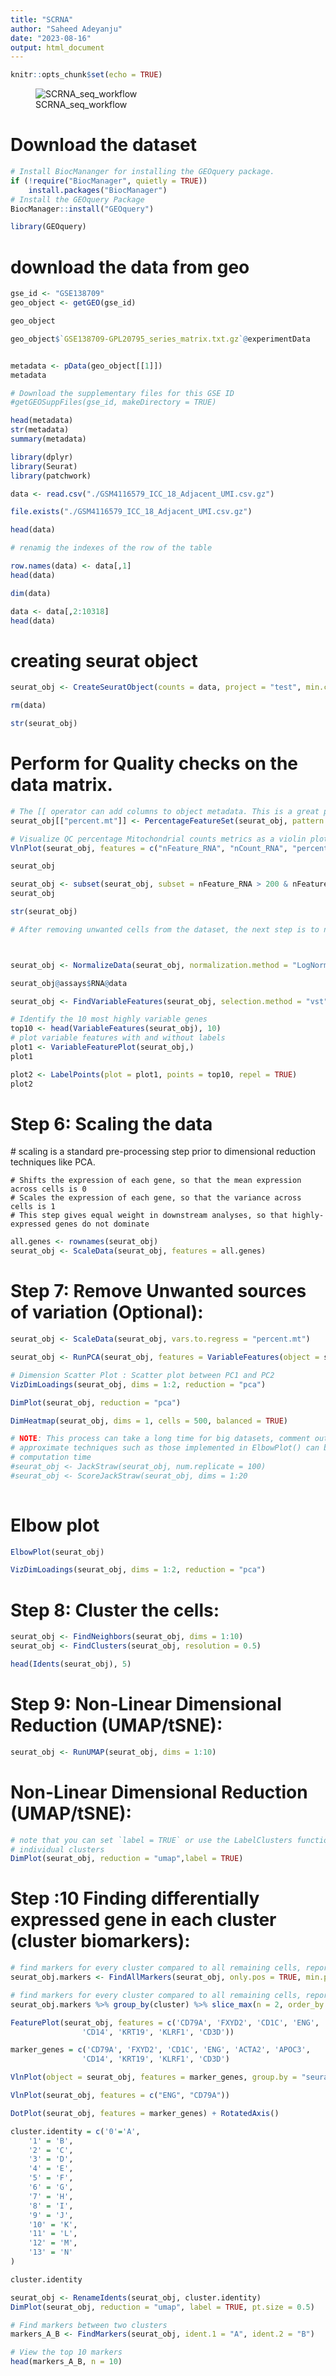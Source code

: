 ---
title: "SCRNA"
author: "Saheed Adeyanju"
date: "2023-08-16"
output: html_document
---


```{r setup22, include=FALSE}
knitr::opts_chunk$set(echo = TRUE)
```


![SCRNA_seq_workflow](C:/Users/phili/OneDrive/Desktop/SCRNA_seq_workflow.png)



# Download the dataset
```{r n2, eval=T, include=T, warning=FALSE, echo=FALSE}
# Install BiocMananger for installing the GEOquery package.
if (!require("BiocManager", quietly = TRUE))
    install.packages("BiocManager")
# Install the GEOquery Package
BiocManager::install("GEOquery")
```


```{r n30000, eval=T, include=T, results='hide'}
library(GEOquery)
```



# download the data from geo
```{r n361, eval=T, include=T}
gse_id <- "GSE138709"
geo_object <- getGEO(gse_id)
```

```{r n4, eval=T, include=T}
geo_object
```


```{r n5, eval=T, include=T, results='hide'}
geo_object$`GSE138709-GPL20795_series_matrix.txt.gz`@experimentData



```


```{r n6, eval=T, include=T, results='hide'}
metadata <- pData(geo_object[[1]])
metadata
```


```{r n7, eval=T, include=T, include=FALSE}
# Download the supplementary files for this GSE ID
#getGEOSuppFiles(gse_id, makeDirectory = TRUE)

```


```{r n8, eval=T, include=T,results="hide"}
head(metadata)
str(metadata)
summary(metadata)

```


```{r n9, eval=T, include=F, warning=FALSE, results='hide'}
library(dplyr)
library(Seurat)
library(patchwork)
```


```{r n10, eval=T, include=T}
data <- read.csv("./GSM4116579_ICC_18_Adjacent_UMI.csv.gz")

```


```{r n11, eval=T, include=F}
file.exists("./GSM4116579_ICC_18_Adjacent_UMI.csv.gz")
```


```{r n12, eval=T, include=T, results='hide'}
head(data)

```


```{r n13, eval=T, include=T, results='hide'}
# renamig the indexes of the row of the table

row.names(data) <- data[,1]
head(data)


```


```{r n14, eval=T, include=T}

dim(data)

```


```{r n15, eval=T, include=T, results='hide'}
data <- data[,2:10318]
head(data)
```

# creating seurat object
```{r n16, eval=T, include=T, message=FALSE, warning=FALSE}
seurat_obj <- CreateSeuratObject(counts = data, project = "test", min.cells = 3, min.features = 200 )
```


```{r n17, eval=T, include=F}
rm(data)
```


```{r n18, eval=T, include=T}
str(seurat_obj)
```

# Perform for Quality checks on the data matrix.
```{r n1999, eval=T, include=T}
# The [[ operator can add columns to object metadata. This is a great place to stash QC stats
seurat_obj[["percent.mt"]] <- PercentageFeatureSet(seurat_obj, pattern = "^MT-")
```


```{r n19, eval=T, include=T}

# Visualize QC percentage Mitochondrial counts metrics as a violin plot
VlnPlot(seurat_obj, features = c("nFeature_RNA", "nCount_RNA", "percent.mt"), ncol = 3)

```


```{r n20, eval=T, include=T}
seurat_obj
```


```{r n21, eval=T, include=T}
seurat_obj <- subset(seurat_obj, subset = nFeature_RNA > 200 & nFeature_RNA < 2500 & percent.mt < 5)
seurat_obj
```


```{r n221, eval=T, include=T, results='hide'}
str(seurat_obj)
```

```{r n2221, eval=T, include=T}

# After removing unwanted cells from the dataset, the next step is to normalize the data. By default, we employ a global-scaling normalization method “LogNormalize” that normalizes the feature expression measurements for each cell by the total expression, multiplies this by a scale factor (10,000 by default), and log-transforms the result. Normalized values are stored in seurat_object[["RNA"]]@data



seurat_obj <- NormalizeData(seurat_obj, normalization.method = "LogNormalize", scale.factor = 10000)
```


```{r n31, eval=T, include=T, results='hide'}
seurat_obj@assays$RNA@data
```


```{r setup, include=FALSE}
seurat_obj <- FindVariableFeatures(seurat_obj, selection.method = "vst", nfeatures = 2000)
```


```{r n51, eval=T, include=T}
# Identify the 10 most highly variable genes
top10 <- head(VariableFeatures(seurat_obj), 10)
# plot variable features with and without labels
plot1 <- VariableFeaturePlot(seurat_obj,)
plot1
```


```{r n101, eval=T, include=T}
plot2 <- LabelPoints(plot = plot1, points = top10, repel = TRUE)
plot2
```

# Step 6: Scaling the data
  # scaling is a standard pre-processing step prior to dimensional reduction techniques like PCA.

    # Shifts the expression of each gene, so that the mean expression across cells is 0
    # Scales the expression of each gene, so that the variance across cells is 1
    # This step gives equal weight in downstream analyses, so that highly-expressed genes do not dominate


```{r n4111, eval=T, include=T, results='hide'}
all.genes <- rownames(seurat_obj)
seurat_obj <- ScaleData(seurat_obj, features = all.genes)
```

# Step 7: Remove Unwanted sources of variation (Optional):

```{r n32, eval=T, include=T, results='hide'}
seurat_obj <- ScaleData(seurat_obj, vars.to.regress = "percent.mt")
```


```{r n33, eval=T, include=T}
seurat_obj <- RunPCA(seurat_obj, features = VariableFeatures(object = seurat_obj))
```


```{r 34, eval=T, include=T}
# Dimension Scatter Plot : Scatter plot between PC1 and PC2
VizDimLoadings(seurat_obj, dims = 1:2, reduction = "pca")

```


```{r 35, eval=T, include=T}
DimPlot(seurat_obj, reduction = "pca")
```


```{r n36, eval=T, include=T}

DimHeatmap(seurat_obj, dims = 1, cells = 500, balanced = TRUE)

```

```{r setup44, include=FALSE}
# NOTE: This process can take a long time for big datasets, comment out for expediency. More
# approximate techniques such as those implemented in ElbowPlot() can be used to reduce
# computation time
#seurat_obj <- JackStraw(seurat_obj, num.replicate = 100)
#seurat_obj <- ScoreJackStraw(seurat_obj, dims = 1:20
                             
```

# Elbow plot
```{r 37, eval=T, include=T}
ElbowPlot(seurat_obj)
```


```{r 38, eval=T, include=T}
VizDimLoadings(seurat_obj, dims = 1:2, reduction = "pca")
```


# Step 8: Cluster the cells:

```{r n42, eval=T, include=T}
seurat_obj <- FindNeighbors(seurat_obj, dims = 1:10)
seurat_obj <- FindClusters(seurat_obj, resolution = 0.5)
```


```{r n43, eval=T, include=T}
head(Idents(seurat_obj), 5)
```


# Step 9: Non-Linear Dimensional Reduction (UMAP/tSNE):
```{r n44, eval=T, include=T}
seurat_obj <- RunUMAP(seurat_obj, dims = 1:10)
```
# Non-Linear Dimensional Reduction (UMAP/tSNE):

```{r 46665, eval=T, include=T}
# note that you can set `label = TRUE` or use the LabelClusters function to help label
# individual clusters
DimPlot(seurat_obj, reduction = "umap",label = TRUE)
```

# Step :10 Finding differentially expressed gene in each cluster (cluster biomarkers):
```{r 46, eval=T, include=T, results='hide'}
# find markers for every cluster compared to all remaining cells, report only the positive ones
seurat_obj.markers <- FindAllMarkers(seurat_obj, only.pos = TRUE, min.pct = 0.25, logfc.threshold = 0.25)
```



```{r 476, eval=T, include=T}
# find markers for every cluster compared to all remaining cells, report only the positive ones
seurat_obj.markers %>% group_by(cluster) %>% slice_max(n = 2, order_by = avg_log2FC)
```



```{r 47, eval=T, include=T}
FeaturePlot(seurat_obj, features = c('CD79A', 'FXYD2', 'CD1C', 'ENG', 'ACTA2', 'APOC3',
                'CD14', 'KRT19', 'KLRF1', 'CD3D'))
```


```{r 48, eval=T, include=T}
marker_genes = c('CD79A', 'FXYD2', 'CD1C', 'ENG', 'ACTA2', 'APOC3',
                'CD14', 'KRT19', 'KLRF1', 'CD3D')
```



```{r 49, eval=T, include=T}
VlnPlot(object = seurat_obj, features = marker_genes, group.by = "seurat_clusters")
```



```{r 50, eval=T, include=T}
VlnPlot(seurat_obj, features = c("ENG", "CD79A"))
```



```{r 45, eval=T, include=T}


DotPlot(seurat_obj, features = marker_genes) + RotatedAxis()


```



```{r n57, eval=T, include=T}
cluster.identity = c('0'='A',
    '1' = 'B',
    '2' = 'C',
    '3' = 'D',
    '4' = 'E',
    '5' = 'F',
    '6' = 'G',
    '7' = 'H',
    '8' = 'I',
    '9' = 'J',
    '10' = 'K',
    '11' = 'L',
    '12' = 'M',
    '13' = 'N'
)
```



```{r n58, eval=T, include=T}
cluster.identity
```


```{r 59, eval=T, include=T}
seurat_obj <- RenameIdents(seurat_obj, cluster.identity)
DimPlot(seurat_obj, reduction = "umap", label = TRUE, pt.size = 0.5)
```


```{r 65, eval=T, include=T}
# Find markers between two clusters
markers_A_B <- FindMarkers(seurat_obj, ident.1 = "A", ident.2 = "B")

# View the top 10 markers
head(markers_A_B, n = 10)
```


```{r pressure, echo=FALSE}

```


